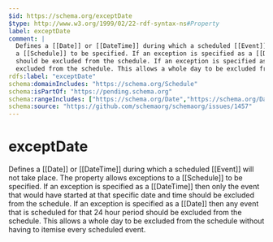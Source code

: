 ```yaml
---
$id: https://schema.org/exceptDate
$type: http://www.w3.org/1999/02/22-rdf-syntax-ns#Property
label: exceptDate
comment: |
  Defines a [[Date]] or [[DateTime]] during which a scheduled [[Event]] will not take place. The property allows exceptions to
  a [[Schedule]] to be specified. If an exception is specified as a [[DateTime]] then only the event that would have started at that specific date and time
  should be excluded from the schedule. If an exception is specified as a [[Date]] then any event that is scheduled for that 24 hour period should be
  excluded from the schedule. This allows a whole day to be excluded from the schedule without having to itemise every scheduled event.
rdfs:label: "exceptDate"
schema:domainIncludes: "https://schema.org/Schedule"
schema:isPartOf: "https://pending.schema.org"
schema:rangeIncludes: ["https://schema.org/Date","https://schema.org/DateTime"]
schema:source: "https://github.com/schemaorg/schemaorg/issues/1457"
---
```


# exceptDate

Defines a [[Date]] or [[DateTime]] during which a scheduled [[Event]] will not take place. The property allows exceptions to
      a [[Schedule]] to be specified. If an exception is specified as a [[DateTime]] then only the event that would have started at that specific date and time
      should be excluded from the schedule. If an exception is specified as a [[Date]] then any event that is scheduled for that 24 hour period should be
      excluded from the schedule. This allows a whole day to be excluded from the schedule without having to itemise every scheduled event.

